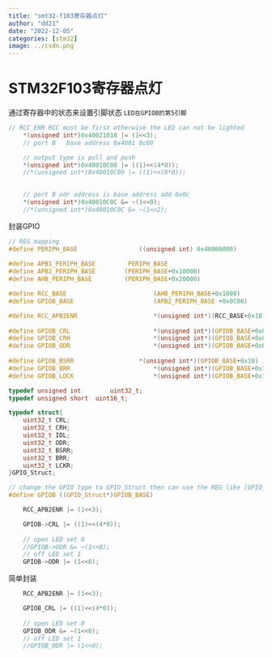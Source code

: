 ```yaml
---
title: "smt32-f103寄存器点灯"
author: "dd21"
date: "2022-12-05" 
categories: [stm32]
image: ../csdn.png
---
```



# STM32F103寄存器点灯
通过寄存器中的状态来设置引脚状态
	`LED在GPIOB的第5引脚`
	
```c
// RCC_ENR RCC must be first otherwise the LED can not be lighted
	*(unsigned int*)0x40021018 |= (1<<3);
	// port B	base address 0x4001 0c00

	// output type is pull and push
	*(unsigned int*)0x40010C00 |= ((1)<<(4*0));
	//*(unsigned int*)0x40010C00 |= ((1)<<(8*0));
	

	// port B odr address is base address add 0x0c	
	*(unsigned int*)0x40010C0C &= ~(1<<0);
	//*(unsigned int*)0x40010C0C &= ~(1<<2);

```





封装GPIO

```c
// REG mapping 
#define PERIPH_BASE  			  	((unsigned int) 0x40000000)
	
#define APB1_PERIPH_BASE   		 PERIPH_BASE
#define APB2_PERIPH_BASE  	 	(PERIPH_BASE+0x10000)
#define AHB_PERIPH_BASE   		(PERIPH_BASE+0x20000)

#define RCC_BASE  						(AHB_PERIPH_BASE+0x1000)
#define GPIOB_BASE  					(APB2_PERIPH_BASE +0x0C00)

#define RCC_APB2ENR  					*(unsigned int*)(RCC_BASE+0x18)
	
#define GPIOB_CRL    					*(unsigned int*)(GPIOB_BASE+0x00)
#define GPIOB_CRH   					*(unsigned int*)(GPIOB_BASE+0x04)
#define GPIOB_ODR   					*(unsigned int*)(GPIOB_BASE+0x0C)
	
#define GPIOB_BSRR    				*(unsigned int*)(GPIOB_BASE+0x10)
#define GPIOB_BRR   					*(unsigned int*)(GPIOB_BASE+0x14)
#define GPIOB_LOCK   					*(unsigned int*)(GPIOB_BASE+0x18)

typedef unsigned int 		uint32_t;
typedef unsigned short	uint16_t; 

typedef struct{
	uint32_t CRL; 
	uint32_t CRH; 
	uint32_t IDL; 
	uint32_t ODR; 
	uint32_t BSRR; 
	uint32_t BRR; 
	uint32_t LCKR; 	
}GPIO_Struct; 

// change the GPIO type to GPIO_Struct then can use the REG like [GPIO_Struct->RCC] 
#define GPIOB ((GPIO_Struct*)GPIOB_BASE)


```

```c
	RCC_APB2ENR |= (1<<3);

	GPIOB->CRL |= ((1)<<(4*0));
	
	// open LED set 0
	//GPIOB->ODR &= ~(1<<0);
	// off LED set 1
	GPIOB->ODR |= (1<<0);

```
简单封装

```c
	RCC_APB2ENR |= (1<<3);

	GPIOB_CRL |= ((1)<<(4*0));
	
	// open LED set 0
	GPIOB_ODR &= ~(1<<0);
	// off LED set 1
	//GPIOB_ODR |= (1<<0);
```
